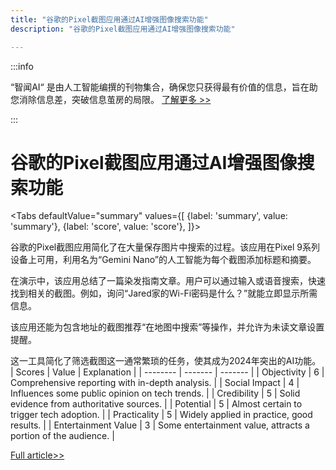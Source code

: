 ```yaml
---
title: "谷歌的Pixel截图应用通过AI增强图像搜索功能"
description: "谷歌的Pixel截图应用通过AI增强图像搜索功能"

---
```



:::info

“智闻AI“ 是由人工智能编撰的刊物集合，确保您只获得最有价值的信息，旨在助您消除信息差，突破信息茧房的局限。  [了解更多 >>](/)

:::

# 谷歌的Pixel截图应用通过AI增强图像搜索功能


<Tabs
	defaultValue="summary"
	values={[
	{label: 'summary', value: 'summary'},
	{label: 'score', value: 'score'},
]}>
<TabItem value="summary">


谷歌的Pixel截图应用简化了在大量保存图片中搜索的过程。该应用在Pixel 9系列设备上可用，利用名为“Gemini Nano”的人工智能为每个截图添加标题和摘要。

在演示中，该应用总结了一篇染发指南文章。用户可以通过输入或语音搜索，快速找到相关的截图。例如，询问“Jared家的Wi-Fi密码是什么？”就能立即显示所需信息。

该应用还能为包含地址的截图推荐“在地图中搜索”等操作，并允许为未读文章设置提醒。

这一工具简化了筛选截图这一通常繁琐的任务，使其成为2024年突出的AI功能。
</TabItem>
<TabItem value="score">
	| Scores     | Value   | Explanation |
	| -------- | ------- | ------- |
	| Objectivity  | 6    | Comprehensive reporting with in-depth analysis.    |
	| Social Impact | 4     | Influences some public opinion on tech trends.    |
	| Credibility    | 5    | Solid evidence from authoritative sources.    |
	| Potential    | 5    | Almost certain to trigger tech adoption.    |
	| Practicality    | 5    | Widely applied in practice, good results.    |
	| Entertainment Value    | 3    | Some entertainment value, attracts a portion of the audience.    |
</TabItem>
</Tabs>

[Full article>>](https://sea.mashable.com/tech/33818/googles-new-pixel-screenshots-helps-you-search-your-screenshots-and-its-the-most-useful-ai-feature-o)
